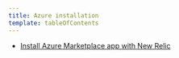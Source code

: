 ```yaml
---
title: Azure installation
template: tableOfContents
---
```


* [Install Azure Marketplace app with New Relic](/docs/agents/net-agent/azure-installation/install-azure-marketplace-app-new-relic)
